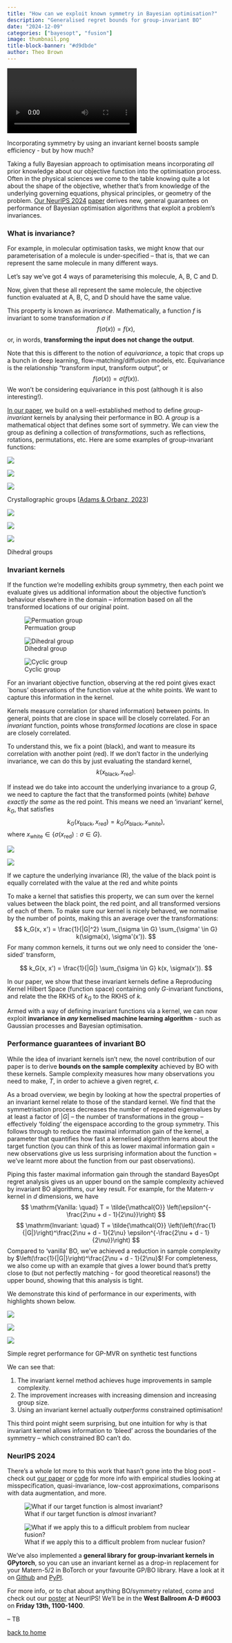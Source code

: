 ```yaml
---
title: "How can we exploit known symmetry in Bayesian optimisation?"
description: "Generalised regret bounds for group-invariant BO"
date: "2024-12-09"
categories: ["bayesopt", "fusion"]
image: thumbnail.png
title-block-banner: "#d9dbde"
author: Theo Brown
---
```


::: {.grid}
::: {.g-col-2}
:::
::: {.g-col-8}
<video autoplay="true" src="animation.mp4"></video>

Incorporating symmetry by using an invariant kernel boosts sample efficiency - but by how much?
:::
:::

Taking a fully Bayesian approach to optimisation means incorporating *all* prior knowledge about our objective function into the optimisation process.
Often in the physical sciences we come to the table knowing quite a lot about the shape of the objective, whether that's from knowledge of the underlying governing equations, physical principles, or geometry of the problem.
[Our NeurIPS 2024](https://neurips.cc/virtual/2024/poster/95186) [paper](https://arxiv.org/abs/2410.16972) derives new, general guarantees on performance of Bayesian optimisation algorithms that exploit a problem's invariances.

### What is invariance?

For example, in molecular optimisation tasks, we might know that our parameterisation of a molecule is under-specified -- that is, that we can represent the same molecule in many different ways.

Let's say we've got 4 ways of parameterising this molecule, A, B, C and D.

Now, given that these all represent the same molecule, the objective function evaluated at A, B, C, and D should have the same value.

This property is known as *invariance*.
Mathematically, a function $f$ is invariant to some transformation $\sigma$ if
$$
f(\sigma(x)) = f(x),
$$
or, in words, **transforming the input does not change the output**.

Note that this is different to the notion of *equivariance*, a topic that crops up a bunch in deep learning, flow-matching/diffusion models, etc.
Equivariance is the relationship "transform input, transform output", or
$$
f(\sigma(x)) = \sigma (f(x)).
$$ 
We won't be considering equivariance in this post (although it is also interesting!).

[In our paper](https://arxiv.org/abs/2410.16972), we build on a well-established method to define *group-invariant* kernels by analysing their performance in BO.
A *group* is a mathematical object that defines some sort of symmetry.
We can view the group as defining a collection of *transformations*, such as reflections, rotations, permutations, etc.
Here are some examples of group-invariant functions:

::: {.grid}

::: {.g-col-2}
:::

::: {.g-col-8}
:::{#fig-crystal layout-ncol=3}

![](group1.png)

![](group2.png)

![](group3.png)

Crystallographic groups [[Adams & Orbanz, 2023](https://arxiv.org/abs/2306.05261)]
:::
:::
:::


::: {.grid }

::: {.g-col-2}
:::

::: {.g-col-8}
:::{#fig-dihedral layout-ncol=3}

![](dihedral_sample_1.png)

![](dihedral_sample_2.png)

![](dihedral_sample_3.png)

Dihedral groups
:::
:::

:::

### Invariant kernels 

If the function we're modelling exhibits group symmetry, then each point we evaluate gives us additional information about the objective function's behaviour elsewhere in the domain -- information based on all the transformed locations of our original point.

::: {.grid }

::: {.g-col-2}
:::

::: {.g-col-8}
:::{#fig-dihedral layout-ncol=3}

![Permuation group](permutation_group.png)

![Dihedral group](dihedral_group.png)

![Cyclic group](cyclic_group.png)

For an invariant objective function, observing at the red point gives exact `bonus' observations of the function value at the white points. We want to capture this information in the kernel.
:::
:::

:::

Kernels measure correlation (or shared information) between points. 
In general, points that are close in space will be closely correlated.
For an *invariant* function, points whose *transformed locations* are close in space are closely correlated.

To understand this, we fix a point (black), and want to measure its correlation with another point (red).
If we don't factor in the underlying invariance, we can do this by just evaluating the standard kernel,
$$
k(x_\mathrm{black}, x_\mathrm{red}).
$$

If instead we do take into account the underlying invariance to a group $G$, we need to capture the fact that the transformed points (white) *behave exactly the same* as the red point.
This means we need an 'invariant' kernel, $k_G$, that satisfies 
$$
k_G(x_\mathrm{black}, x_\mathrm{red}) = k_G(x_\mathrm{black}, x_\mathrm{white}), 
$$ 
where $x_\mathrm{white} \in \{ \sigma(x_\mathrm{red}) : \sigma \in G \}$.

::: {.grid }
::: {.g-col-2}
:::
::: {.g-col-8}
:::{#fig-arrows layout-ncol=2}
![](dihedral_group_with_arrow1.png)

![](dihedral_group_with_arrow2.png)

If we capture the underlying invariance (R), the value of the black point is equally correlated with the value at the red and white points
:::
:::
:::

To make a kernel that satisfies this property, we can sum over the kernel values between the black point, the red point, and all transformed versions of each of them. To make sure our kernel is nicely behaved, we normalise by the number of points, making this an average over the transformations:
$$
k_G(x, x') = \frac{1}{|G|^2} \sum_{\sigma \in G} \sum_{\sigma' \in G} k(\sigma(x), \sigma'(x')).
$$
For many common kernels, it turns out we only need to consider the 'one-sided' transform,

$$
k_G(x, x') = \frac{1}{|G|} \sum_{\sigma \in G} k(x, \sigma(x')).
$$

In our paper, we show that these invariant kernels define a Reproducing Kernel Hilbert Space (function space) containing only $G$-invariant functions, and relate the the RKHS of $k_G$ to the RKHS of $k$.

Armed with a way of defining invariant functions via a kernel, we can now exploit **invariance in *any* kernelised machine learning algorithm** - such as Gaussian processes and Bayesian optimisation.

### Performance guarantees of invariant BO

While the idea of invariant kernels isn't new, the novel contribution of our paper is to derive **bounds on the sample complexity** achieved by BO with these kernels.
Sample complexity measures how many observations you need to make, $T$, in order to achieve a given regret, $\epsilon$.

As a broad overview, we begin by looking at how the spectral properties of an invariant kernel relate to those of the standard kernel.
We find that the symmetrisation process decreases the number of repeated eigenvalues by at least a factor of $|G|$ -- the number of transformations in the group -- effectively 'folding' the eigenspace according to the group symmetry.
This follows through to reduce the maximal information gain of the kernel, a parameter that quantifies how fast a kernelised algorithm learns about the target function (you can think of this as lower maximal information gain = new observations give us less surprising information about the function = we've learnt more about the function from our past observations).

Piping this faster maximal information gain through the standard BayesOpt regret analysis gives us an upper bound on the sample complexity achieved by invariant BO algorithms, our key result. For example, for the Matern-$\nu$ kernel in $d$ dimensions, we have
$$
\mathrm{Vanilla: \quad} T = \tilde{\mathcal{O}} \left(\epsilon^{-\frac{2\nu + d - 1}{2\nu}}\right)
$$
$$
\mathrm{Invariant: \quad} T = \tilde{\mathcal{O}} \left(\left(\frac{1}{|G|}\right)^\frac{2\nu + d - 1}{2\nu} \epsilon^{-\frac{2\nu + d - 1}{2\nu}}\right)
$$
Compared to 'vanilla' BO, we've achieved a reduction in sample complexity by $\left(\frac{1}{|G|}\right)^\frac{2\nu + d - 1}{2\nu}$!
For completeness, we also come up with an example that gives a lower bound that's pretty close to (but not perfectly matching - for good theoretical reasons!) the upper bound, showing that this analysis is tight.

We demonstrate this kind of performance in our experiments, with highlights shown below.

:::{#fig-experiments layout-ncol=3}

![](perminv2d_regret.png)

![](cyclinv3d_regret.png)

![](perminv6d_regret.png)

Simple regret performance for GP-MVR on synthetic test functions
:::

We can see that:

1. The invariant kernel method achieves huge improvements in sample complexity.
2. The improvement increases with increasing dimension and increasing group size.
3. Using an invariant kernel actually *outperforms* constrained optimisation!

This third point might seem surprising, but one intuition for why is that invariant kernel allows information to 'bleed' across the boundaries of the symmetry -- which constrained BO can't do.


### NeurIPS 2024 

There's a whole lot more to this work that hasn't gone into the blog post - check out [our paper](https://arxiv.org/abs/2410.16972) or [code](https://github.com/theo-brown/bayesopt_with_invariances) for more info with empirical studies looking at misspecification, quasi-invariance, low-cost approximations, comparisons with data augmentation, and more. 



::: {.grid}

::: {.g-col-3}
:::

::: {.g-col-6}
:::{layout-ncol=2}
![What if our target function is *almost* invariant?](quasiperminv2d_0.05.png)



![What if we apply this to a difficult problem from nuclear fusion?](iter.png)
:::
:::


::: {.g-col-3}
:::
:::

We've also implemented a **general library for group-invariant kernels in GPytorch**, so you can use an invariant kernel as a drop-in replacement for your Matern-5/2 in BoTorch or your favourite GP/BO library. Have a look at it on [Github](https://github.com/theo-brown/invariantkernels) and [PyPI](https://pypi.org/project/invariantkernels/).

For more info, or to chat about anything BO/symmetry related, come and check out our [poster](https://neurips.cc/virtual/2024/poster/95186) at NeurIPS!
We'll be in the **West Ballroom A-D #6003** on **Friday 13th, 1100-1400**. 

-- TB

<a class="btn btn-light btn-sm" href=/>
    back to home
</a>